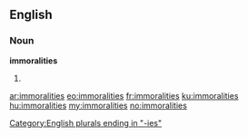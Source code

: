 ==English==

===Noun===
'''immoralities'''

# {{plural of|immorality}}

[[Category:English plurals ending in "-ies"]]

[[ar:immoralities]]
[[eo:immoralities]]
[[fr:immoralities]]
[[ku:immoralities]]
[[hu:immoralities]]
[[my:immoralities]]
[[no:immoralities]]